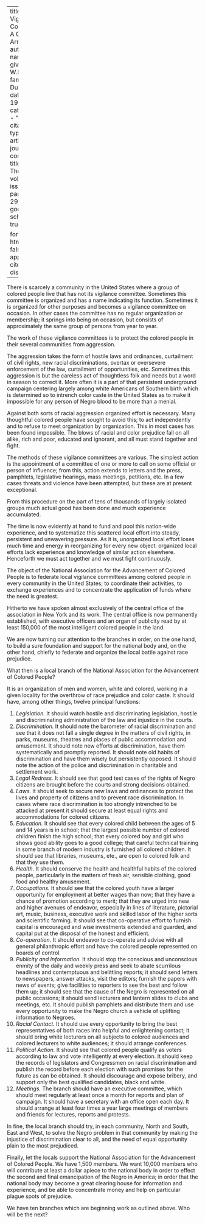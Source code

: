 
---
title: 'The Vigilance Committee: A Call To Arms'
author:
  - name:
      given: W.E.B.
      family: Du Bois
date: May 1913
categories: 
  - ""
citation: 
  type: article-journal
  container-title: The Crisis
  volume: 6
  issue: 1
  page: 26-29
google-scholar: true

format:
  html:
    toc: false
    appendix-cite-as: display
---


There is scarcely a community in the United States where a group of colored people live that has not its vigilance committee. Sometimes this committee is organized and has a name indicating its function. Sometimes it is organized for other purposes and becomes a vigilance committee on occasion. In other cases the committee has no regular organization or membership; it springs into being on occasion, but consists of approximately the same group of persons from year to year.

The work of these vigilance committees is to protect the colored people in their several communities from aggression.

The aggression takes the form of hostile laws and ordinances, curtailment of civil rights, new racial discriminations, overtax or oversevere enforcement of the law, curtailment of opportunities, etc. Sometimes this aggression is but the careless act of thoughtless folk and needs but a word in season to correct it. More often it is a part of that persistent underground campaign centering largely among white Americans of Southern birth which is determined so to intrench color caste in the United States as to make it impossible for any person of Negro blood to be more than a menial.

Against both sorts of racial aggression organized effort is necessary. Many thoughtful colored people have sought to avoid this; to act independently and to refuse to meet organization by organization. This in most cases has been found impossible. The blows of racial and color prejudice fall on all alike, rich and poor, educated and ignorant, and all must stand together and fight.

The methods of these vigilance committees are various. The simplest action is the appointment of a committee of one or more to call on some official or person of influence; from this, action extends to letters and the press, pamphlets, legislative hearings, mass meetings, petitions, etc. In a few cases threats and violence have been attempted, but these are at present exceptional.

From this procedure on the part of tens of thousands of largely isolated groups much actual good has been done and much experience accumulated.

The time is now evidently at hand to fund and pool this nation-wide experience, and to systematize this scattered local effort into steady, persistent and unwavering pressure. As it is, unorganized local effort loses much time and energy in reorganizing for every new object: organized local efforts lack experience and knowledge of similar action elsewhere. Henceforth we must act together and we must fight continuously.

The object of the National Association for the Advancement of Colored People is to federate local vigilance committees among colored people in every community in the United States; to coordinate their activities, to exchange experiences and to concentrate the application of funds where the need is greatest.

Hitherto we have spoken almost exclusively of the central office of the association in New York and its work. The central office is now permanently established, with executive officers and an organ of publicity read by at least 150,000 of the most intelligent colored people in the land.

We are now turning our attention to the branches in order, on the one hand, to build a sure foundation and support for the national body and, on the other hand, chiefly to federate and organize the local battle against race prejudice.

What then is a local branch of the National Association for the Advancement of Colored People?

It is an organization of men and women, white and colored, working in a given locality for the overthrow of race prejudice and color caste. It should have, among other things, twelve principal functions:

1. *Legislation.* It should watch hostile and discriminating legislation, hostile and discriminating administration of the law and injustice in the courts.
2. *Discrimination.* It should note the barometer of racial discrimination and see that it does not fall a single degree in the matters of civil rights, in parks, museums, theatres and places of public accommodation and amusement. It should note new efforts at discrimination, have them systematically and promptly reported. It should note old habits of discrimination and have them wisely but persistently opposed. It should note the action of the police and discrimination in charitable and settlement work.
3. *Legal Redress.* It should see that good test cases of the rights of Negro citizens are brought before the courts and strong decisions obtained.
4. *Laws.* It should seek to secure new laws and ordinances to protect the lives and property of citizens and to prevent race discrimination. In cases where race discrimination is too strongly intrenched to be attacked at present it should secure at least equal rights and accommodations for colored citizens.
5. *Education.* It should see that every colored child between the ages of 5 and 14 years is in school; that the largest possible number of colored children finish the high school; that every colored boy and girl who shows good ability goes to a good college; that careful technical training in some branch of modern industry is furnished all colored children.
    It should see that libraries, museums, ete., are open to colored folk and that they use them.
6. *Health.* It should conserve the health and healthful habits of the colored people, particularly in the matters of fresh air, sensible clothing, good food and healthy amusement.
7. *Occupations.* It should see that the colored youth have a larger opportunity for employment at better wages than now; that they have a chance of promotion according to merit; that they are urged into new and higher avenues of endeavor, especially in lines of literature, pictorial art, music, business, executive work and skilled labor of the higher sorts and scientific farming.
  It should see that co-operative effort to furnish capital is encouraged and wise investments extended and guarded, and capital put at the disposal of the honest and efficient.
8. *Co-operation.* It should endeavor to co-operate and advise with all general philanthropic effort and have the colored people represented on boards of control.
9. *Publicity and Information.* It should stop the conscious and unconscious enmity of the daily and weekly press and seek to abate scurrilous headlines and contemptuous and belittling reports; it should send letters to newspapers, answer attacks, visit the editors; furnish the papers with news of events; give facilities to reporters to see the best and follow them up; it should see that the cause of the Negro is represented on all public occasions; it should send lecturers and lantern slides to clubs and meetings, etc.
   It should publish pamphlets and distribute them and use every opportunity to make the Negro church a vehicle of uplifting information to Negroes.
10. *Racial Contact.* It should use every opportunity to bring the best representatives of both races into helpful and enlightening contact; it should bring white lecturers on all subjects to colored audiences and colored lecturers to white audiences; it should arrange conferences.
11. *Political Action.* It should see that colored people qualify as voters according to law and vote intelligently at every election. It should keep the records of legislators and Congressmen on racial discrimination and publish the record before each election with such promises for the future as can be obtained. It should discourage and expose bribery, and support only the best qualified candidates, black and white.
12. *Meetings.* The branch should have an executive committee, which should meet regularly at least once a month for reports and plan of campaign. It should have a secretary with an office open each day. It should arrange at least four times a year large meetings of members and friends for lectures, reports and protests.

In fine, the local branch should try, in each community, North and South, East and West, to solve the Negro problem in that community by making the injustice of discrimination clear to all, and the need of equal opportunity plain to the most prejudiced.

Finally, let the locals support the National Association for the Advancement of Colored People. We have 1,500 members. We want 10,000 members who will contribute at least a dollar apiece to the national body in order to effect the second and final emancipation of the Negro in America; in order that the national body may become a great clearing house for information and experience, and be able to concentrate money and help on particular plague spots of prejudice.

We have ten branches which are beginning work as outlined above. Who will be the next?

